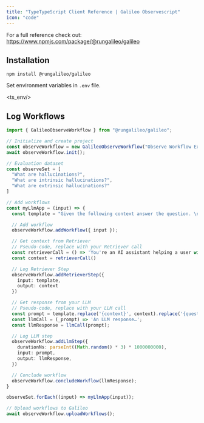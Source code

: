 ```yaml
---
title: "TypeTypeScript Client Reference | Galileo Observescript"
icon: "code"
---
```



<Tip>
  For a full reference check out: <a href="https://www.npmjs.com/package/@rungalileo/galileo">https://www.npmjs.com/package/@rungalileo/galileo</a>
</Tip>

## Installation

`npm install @rungalileo/galileo`

Set environment variables in `.env` file.

<ts_env/>

## Log Workflows

```TypeScript
import { GalileoObserveWorkflow } from "@rungalileo/galileo";

// Initialize and create project
const observeWorkflow = new GalileoObserveWorkflow("Observe Workflow Example");
await observeWorkflow.init();

// Evaluation dataset
const observeSet = [
  "What are hallucinations?",
  "What are intrinsic hallucinations?",
  "What are extrinsic hallucinations?"
]

// Add workflows
const myLlmApp = (input) => {
  const template = "Given the following context answer the question. \n Context: {context} \n Question: {question}"

  // Add workflow
  observeWorkflow.addWorkflow({ input });

  // Get context from Retriever
  // Pseudo-code, replace with your Retriever call
  const retrieverCall = () => 'You're an AI assistant helping a user with hallucinations.';
  const context = retrieverCall()

  // Log Retriever Step
  observeWorkflow.addRetrieverStep({
    input: template,
    output: context
  })

  // Get response from your LLM
  // Pseudo-code, replace with your LLM call
  const prompt = template.replace('{context}', context).replace('{question}', input)
  const llmCall = (_prompt) => 'An LLM response…';
  const llmResponse = llmCall(prompt);

  // Log LLM step
  observeWorkflow.addLlmStep({
    durationNs: parseInt((Math.random() * 3) * 1000000000),
    input: prompt,
    output: llmResponse,
  })

  // Conclude workflow
  observeWorkflow.concludeWorkflow(llmResponse);
}

observeSet.forEach((input) => myLlmApp(input));

// Upload workflows to Galileo
await observeWorkflow.uploadWorkflows();
```
